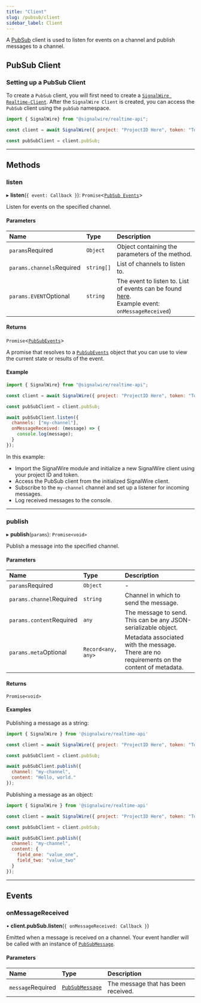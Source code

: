 ```yaml
---
title: "Client"
slug: /pubsub/client
sidebar_label: Client
---
```


[pubsub]: index.mdx
[pubsubmessage-1]: ./pubsub-pubsubmessage.md
[signalwire-realtime-client]: ../realtime-client/index.mdx
[link]: #events

A [PubSub][pubsub] client is used to listen for events on a channel and publish messages to a channel.

## **PubSub Client**
### Setting up a PubSub Client

To create a `PubSub` client, you will first need to create a [`SignalWire Realtime-Client`][signalwire-realtime-client].
After the `SignalWire Client` is created, you can access the `PubSub` client using the `pubSub` namespace.

```js
import { SignalWire} from "@signalwire/realtime-api";

const client = await SignalWire({ project: "ProjectID Here", token: "Token Here" })

const pubSubClient = client.pubSub;
```

---

## **Methods**

### listen

▸ **listen**(`{ event: Callback }`): `Promise`\<[`PubSub Events`][link]>

Listen for events on the specified channel.

#### Parameters

| Name              | Type       | Description                                                                                                   |
| :---------------- | :--------- | :------------------------------------------------------------------------------------------------------------ |
| `params`<span className="required-arg">Required</span>          | `Object`   | Object containing the parameters of the method.                                                               |
| `params.channels`<span className="required-arg">Required</span> | `string[]` | List of channels to listen to.                                                                                |
| `params.EVENT`<span className="optional-arg">Optional</span>    | `string`   | The event to listen to. List of events can be found [here][link].<br />Example event: `onMessageReceived`) |

#### Returns

`Promise`\<[`PubSubEvents`][link]>

A promise that resolves to a [`PubSubEvents`][link] object
that you can use to view the current state or results of the event.

#### Example

```js
import { SignalWire} from "@signalwire/realtime-api";

const client = await SignalWire({ project: "ProjectID Here", token: "Token Here" })

const pubSubClient = client.pubSub;

await pubSubClient.listen({
  channels: ["my-channel"],
  onMessageReceived: (message) => {
    console.log(message);
  }
});
```

In this example:
 - Import the SignalWire module and initialize a new SignalWire client using your project ID and token.
 - Access the PubSub client from the initialized SignalWire client. 
 - Subscribe to the `my-channel` channel and set up a listener for incoming messages.
 - Log received messages to the console.

---

### publish

▸ **publish**(`params`): `Promise<void>`

Publish a message into the specified channel.

#### Parameters

| Name             | Type               | Description                                                                                 |
|:-----------------|:-------------------|:--------------------------------------------------------------------------------------------|
| `params`<span className="required-arg">Required</span>         | `Object`           | -                                                                                           |
| `params.channel`<span className="required-arg">Required</span> | `string`           | Channel in which to send the message.                                                       |
| `params.content`<span className="required-arg">Required</span> | `any`              | The message to send. This can be any JSON-serializable object.                              |
| `params.meta`<span className="optional-arg">Optional</span>   | `Record<any, any>` | Metadata associated with the message. There are no requirements on the content of metadata. |

#### Returns

`Promise<void>`

#### Examples

Publishing a message as a string:

```js
import { SignalWire } from '@signalwire/realtime-api'

const client = await SignalWire({ project: "ProjectID Here", token: "Token Here" })

const pubSubClient = client.pubSub;

await pubSubClient.publish({
  channel: "my-channel",
  content: "Hello, world."
});
```

Publishing a message as an object:

```js
import { SignalWire } from '@signalwire/realtime-api'

const client = await SignalWire({ project: "ProjectID Here", token: "Token Here" })

const pubSubClient = client.pubSub;

await pubSubClient.publish({
  channel: "my-channel",
  content: {
    field_one: "value_one",
    field_two: "value_two"
  }
});
```

---

## **Events**

### onMessageReceived

• **client.pubSub.listen**(`{ onMessageReceived: Callback }`)

Emitted when a message is received on a channel. Your event handler will be called with an instance of [`PubSubMessage`][pubsubmessage-1].

#### Parameters

| Name      | Type                                         | Description                         |
|:----------|:---------------------------------------------|:------------------------------------|
| `message`<span className="required-arg">Required</span> | [`PubSubMessage`][pubsubmessage-1] | The message that has been received. |
